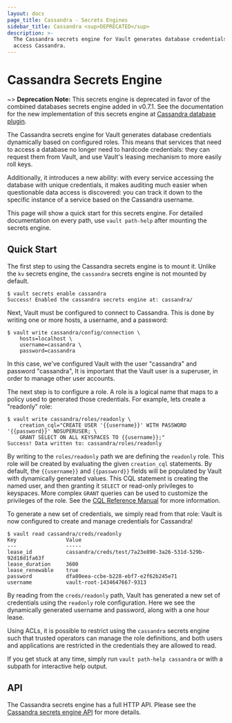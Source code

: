 ```yaml
---
layout: docs
page_title: Cassandra - Secrets Engines
sidebar_title: Cassandra <sup>DEPRECATED</sup>
description: >-
  The Cassandra secrets engine for Vault generates database credentials to
  access Cassandra.
---
```


# Cassandra Secrets Engine

~> **Deprecation Note:** This secrets engine is deprecated in favor of the
combined databases secrets engine added in v0.7.1. See the documentation for
the new implementation of this secrets engine at
[Cassandra database plugin](/vault/docs/secrets/databases/cassandra).

The Cassandra secrets engine for Vault generates database credentials
dynamically based on configured roles. This means that services that need
to access a database no longer need to hardcode credentials: they can request
them from Vault, and use Vault's leasing mechanism to more easily roll keys.

Additionally, it introduces a new ability: with every service accessing
the database with unique credentials, it makes auditing much easier when
questionable data access is discovered: you can track it down to the specific
instance of a service based on the Cassandra username.

This page will show a quick start for this secrets engine. For detailed documentation
on every path, use `vault path-help` after mounting the secrets engine.

## Quick Start

The first step to using the Cassandra secrets engine is to mount it. Unlike the
`kv` secrets engine, the `cassandra` secrets engine is not mounted by default.

```shell-session
$ vault secrets enable cassandra
Success! Enabled the cassandra secrets engine at: cassandra/
```

Next, Vault must be configured to connect to Cassandra. This is done by
writing one or more hosts, a username, and a password:

```shell-session
$ vault write cassandra/config/connection \
    hosts=localhost \
    username=cassandra \
    password=cassandra
```

In this case, we've configured Vault with the user "cassandra" and password "cassandra",
It is important that the Vault user is a superuser, in order to manage other user accounts.

The next step is to configure a role. A role is a logical name that maps
to a policy used to generated those credentials. For example, lets create
a "readonly" role:

```shell-session
$ vault write cassandra/roles/readonly \
    creation_cql="CREATE USER '{{username}}' WITH PASSWORD '{{password}}' NOSUPERUSER; \
    GRANT SELECT ON ALL KEYSPACES TO {{username}};"
Success! Data written to: cassandra/roles/readonly
```

By writing to the `roles/readonly` path we are defining the `readonly` role.
This role will be created by evaluating the given `creation_cql` statements. By
default, the `{{username}}` and `{{password}}` fields will be populated by
Vault with dynamically generated values. This CQL statement is creating
the named user, and then granting it `SELECT` or read-only privileges
to keyspaces. More complex `GRANT` queries can be used to
customize the privileges of the role. See the [CQL Reference Manual](https://docs.datastax.com/en/cql/3.1/cql/cql_reference/grant_r.html)
for more information.

To generate a new set of credentials, we simply read from that role:
Vault is now configured to create and manage credentials for Cassandra!

```shell-session
$ vault read cassandra/creds/readonly
Key                Value
---                -----
lease_id           cassandra/creds/test/7a23e890-3a26-531d-529b-92d18d1fa63f
lease_duration     3600
lease_renewable    true
password           dfa80eea-ccbe-b228-ebf7-e2f62b245e71
username           vault-root-1434647667-9313
```

By reading from the `creds/readonly` path, Vault has generated a new
set of credentials using the `readonly` role configuration. Here we
see the dynamically generated username and password, along with a one
hour lease.

Using ACLs, it is possible to restrict using the `cassandra` secrets engine such
that trusted operators can manage the role definitions, and both
users and applications are restricted in the credentials they are
allowed to read.

If you get stuck at any time, simply run `vault path-help cassandra` or with a
subpath for interactive help output.

## API

The Cassandra secrets engine has a full HTTP API. Please see the
[Cassandra secrets engine API](/vault/api-docs/secret/cassandra) for more
details.
